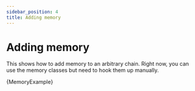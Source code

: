 ```yaml
---
sidebar_position: 4
title: Adding memory
---
```


# Adding memory

This shows how to add memory to an arbitrary chain. Right now, you can use the memory classes but need to hook them up manually.


<CodeBlock language="typescript">{MemoryExample}</CodeBlock>